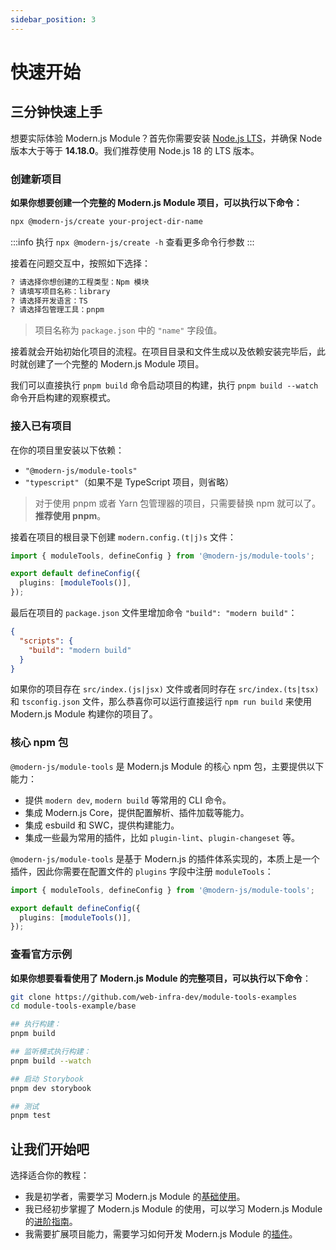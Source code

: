 ```yaml
---
sidebar_position: 3
---
```


# 快速开始

## 三分钟快速上手

想要实际体验 Modern.js Module？首先你需要安装 [Node.js LTS](https://github.com/nodejs/Release)，并确保 Node 版本大于等于 **14.18.0**。我们推荐使用 Node.js 18 的 LTS 版本。

### 创建新项目

**如果你想要创建一个完整的 Modern.js Module 项目，可以执行以下命令：**

```bash
npx @modern-js/create your-project-dir-name
```

:::info
执行 `npx @modern-js/create -h` 查看更多命令行参数
:::

接着在问题交互中，按照如下选择：

```bash
? 请选择你想创建的工程类型：Npm 模块
? 请填写项目名称：library
? 请选择开发语言：TS
? 请选择包管理工具：pnpm
```

> 项目名称为 `package.json` 中的 `"name"` 字段值。

接着就会开始初始化项目的流程。在项目目录和文件生成以及依赖安装完毕后，此时就创建了一个完整的 Modern.js Module 项目。

我们可以直接执行 `pnpm build` 命令启动项目的构建，执行 `pnpm build --watch` 命令开启构建的观察模式。

### 接入已有项目

在你的项目里安装以下依赖：

- `"@modern-js/module-tools"`
- `"typescript"`（如果不是 TypeScript 项目，则省略）


<PackageManagerTabs command="add @modern-js/module-tools typescript -D" />

> 对于使用 pnpm 或者 Yarn 包管理器的项目，只需要替换 npm 就可以了。**推荐使用 pnpm**。

接着在项目的根目录下创建 `modern.config.(t|j)s` 文件：

```ts
import { moduleTools, defineConfig } from '@modern-js/module-tools';

export default defineConfig({
  plugins: [moduleTools()],
});
```

最后在项目的 `package.json` 文件里增加命令 `"build": "modern build"`：

```json
{
  "scripts": {
    "build": "modern build"
  }
}
```

如果你的项目存在 `src/index.(js|jsx)` 文件或者同时存在 `src/index.(ts|tsx)` 和 `tsconfig.json` 文件，那么恭喜你可以运行直接运行 `npm run build` 来使用 Modern.js Module 构建你的项目了。

### 核心 npm 包

`@modern-js/module-tools` 是 Modern.js Module 的核心 npm 包，主要提供以下能力：

- 提供 `modern dev`, `modern build` 等常用的 CLI 命令。
- 集成 Modern.js Core，提供配置解析、插件加载等能力。
- 集成 esbuild 和 SWC，提供构建能力。
- 集成一些最为常用的插件，比如 `plugin-lint`、`plugin-changeset` 等。

`@modern-js/module-tools` 是基于 Modern.js 的插件体系实现的，本质上是一个插件，因此你需要在配置文件的 `plugins` 字段中注册 `moduleTools`：

```ts title="modern.config.ts"
import { moduleTools, defineConfig } from '@modern-js/module-tools';

export default defineConfig({
  plugins: [moduleTools()],
});
```

### 查看官方示例

**如果你想要看看使用了 Modern.js Module 的完整项目，可以执行以下命令**：

```bash
git clone https://github.com/web-infra-dev/module-tools-examples
cd module-tools-example/base

## 执行构建：
pnpm build

## 监听模式执行构建：
pnpm build --watch

## 启动 Storybook
pnpm dev storybook

## 测试
pnpm test
```

## 让我们开始吧

选择适合你的教程：

- 我是初学者，需要学习 Modern.js Module 的[基础使用](/guide/basic/before-getting-started)。
- 我已经初步掌握了 Modern.js Module 的使用，可以学习 Modern.js Module 的[进阶指南](/guide/advance/in-depth-about-build)。
- 我需要扩展项目能力，需要学习如何开发 Modern.js Module 的[插件](/plugins/guide/getting-started)。
